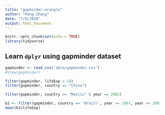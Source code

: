 ```yaml
---
title: "gapminder-wrangle"
author: "Peng Zhang"
date: "7/9/2020"
output: html_document
---
```


```r
knitr::opts_chunk$set(echo = TRUE)
library(tidyverse)
```

## Learn `dplyr` using gapminder dataset

```r
gapminder <- read_csv('data/gapminder.csv')
#View(gapminder)
```
```r
filter(gapminder, lifeExp < 29)
filter(gapminder, country == "China")
```

```r
filter(gapminder, country == "Mexico" & year == 2002)
```

```r
b1 <- filter(gapminder, country == 'Brazil', year >= 1987, year <= 2007)
mean(b1$lifeExp)
```

